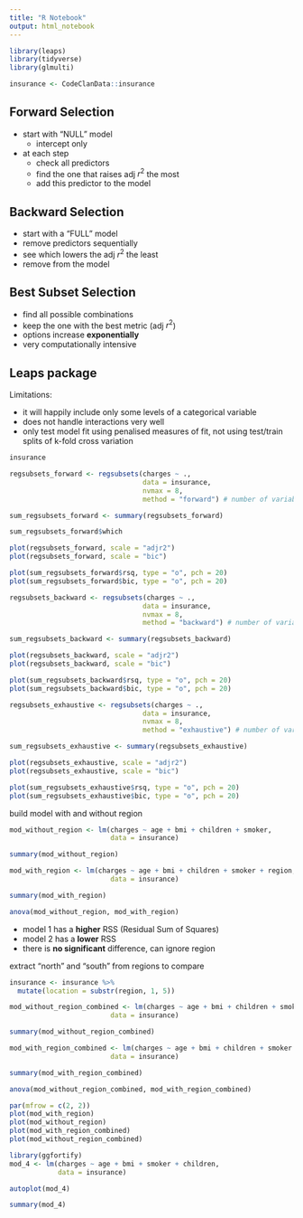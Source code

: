 ```yaml
---
title: "R Notebook"
output: html_notebook
---
```



```r
library(leaps)
library(tidyverse)
library(glmulti)
```


```r
insurance <- CodeClanData::insurance
```


## Forward Selection

* start with "NULL" model
  + intercept only
* at each step
  + check all predictors
  + find the one that raises adj $r^2$ the most
  + add this predictor to the model


## Backward Selection

* start with a "FULL" model
* remove predictors sequentially
* see which lowers the adj $r^2$ the least
* remove from the model


## Best Subset Selection

* find all possible combinations
* keep the one with the best metric (adj $r^2$)
* options increase __exponentially__
* very computationally intensive


## Leaps package

Limitations:

* it will happily include only some levels of a categorical variable
* does not handle interactions very well
* only test model fit using penalised measures of fit, not using test/train splits of k-fold cross variation

```r
insurance
```


```r
regsubsets_forward <- regsubsets(charges ~ .,
                                 data = insurance,
                                 nvmax = 8,
                                 method = "forward") # number of variables maximum

sum_regsubsets_forward <- summary(regsubsets_forward)
```


```r
sum_regsubsets_forward$which
```


```r
plot(regsubsets_forward, scale = "adjr2")
plot(regsubsets_forward, scale = "bic")
```


```r
plot(sum_regsubsets_forward$rsq, type = "o", pch = 20)
plot(sum_regsubsets_forward$bic, type = "o", pch = 20)
```


```r
regsubsets_backward <- regsubsets(charges ~ .,
                                 data = insurance,
                                 nvmax = 8,
                                 method = "backward") # number of variables maximum

sum_regsubsets_backward <- summary(regsubsets_backward)
```


```r
plot(regsubsets_backward, scale = "adjr2")
plot(regsubsets_backward, scale = "bic")
```


```r
plot(sum_regsubsets_backward$rsq, type = "o", pch = 20)
plot(sum_regsubsets_backward$bic, type = "o", pch = 20)
```


```r
regsubsets_exhaustive <- regsubsets(charges ~ .,
                                 data = insurance,
                                 nvmax = 8,
                                 method = "exhaustive") # number of variables maximum

sum_regsubsets_exhaustive <- summary(regsubsets_exhaustive)
```


```r
plot(regsubsets_exhaustive, scale = "adjr2")
plot(regsubsets_exhaustive, scale = "bic")
```


```r
plot(sum_regsubsets_exhaustive$rsq, type = "o", pch = 20)
plot(sum_regsubsets_exhaustive$bic, type = "o", pch = 20)
```


build model with and without region

```r
mod_without_region <- lm(charges ~ age + bmi + children + smoker,
                         data = insurance)

summary(mod_without_region)

mod_with_region <- lm(charges ~ age + bmi + children + smoker + region,
                         data = insurance)

summary(mod_with_region)
```


```r
anova(mod_without_region, mod_with_region)
```

* model 1 has a __higher__ RSS (Residual Sum of Squares)
* model 2 has a __lower__ RSS
* there is __no significant__ difference, can ignore region

extract "north" and "south" from regions to compare

```r
insurance <- insurance %>% 
  mutate(location = substr(region, 1, 5))

mod_without_region_combined <- lm(charges ~ age + bmi + children + smoker,
                         data = insurance)

summary(mod_without_region_combined)

mod_with_region_combined <- lm(charges ~ age + bmi + children + smoker + location,
                         data = insurance)

summary(mod_with_region_combined)
```


```r
anova(mod_without_region_combined, mod_with_region_combined)
```


```r
par(mfrow = c(2, 2))
plot(mod_with_region)
plot(mod_without_region)
plot(mod_with_region_combined)
plot(mod_without_region_combined)
```



```r
library(ggfortify)
mod_4 <- lm(charges ~ age + bmi + smoker + children,
            data = insurance)

autoplot(mod_4)

summary(mod_4)
```

